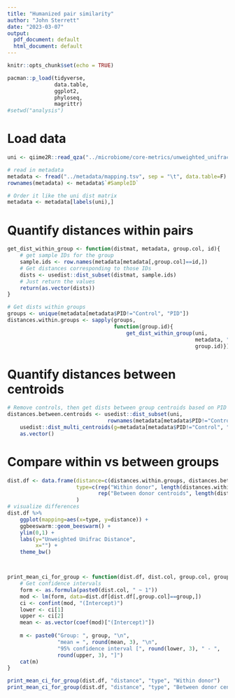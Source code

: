 ```yaml
---
title: "Humanized pair similarity"
author: "John Sterrett"
date: "2023-03-07"
output:
  pdf_document: default
  html_document: default
---
```


```r
knitr::opts_chunk$set(echo = TRUE)

pacman::p_load(tidyverse,
               data.table,
               ggplot2,
               phyloseq,
               magrittr)
#setwd("analysis")
```

# Load data
```r
uni <- qiime2R::read_qza("../microbiome/core-metrics/unweighted_unifrac_distance_matrix.qza")$data 

# read in metadata
metadata <- fread("../metadata/mapping.tsv", sep = "\t", data.table=F)
rownames(metadata) <- metadata$`#SampleID`

# Order it like the uni dist matrix
metadata <- metadata[labels(uni),]
```

# Quantify distances within pairs
```r
get_dist_within_group <- function(distmat, metadata, group.col, id){
    # get sample IDs for the group
    sample.ids <- row.names(metadata[metadata[,group.col]==id,])
    # Get distances corresponding to those IDs
    dists <- usedist::dist_subset(distmat, sample.ids)
    # Just return the values
    return(as.vector(dists))
}

# Get dists within groups
groups <- unique(metadata[metadata$PID!="Control", "PID"])
distances.within.groups <- sapply(groups, 
                                  function(group.id){
                                      get_dist_within_group(uni, 
                                                            metadata, "PID", 
                                                            group.id)})

```

# Quantify distances between centroids
```r
# Remove controls, then get dists between group centroids based on PID
distances.between.centroids <- usedist::dist_subset(uni, 
                                rownames(metadata[metadata$PID!="Control",])) %>%
    usedist::dist_multi_centroids(g=metadata[metadata$PID!="Control", "PID"]) %>%
    as.vector()

```

# Compare within vs between groups
```r
dist.df <- data.frame(distance=c(distances.within.groups, distances.between.centroids),
                      type=c(rep("Within donor", length(distances.within.groups)),
                             rep("Between donor centroids", length(distances.between.centroids)))
                      )
# visualize differences
dist.df %>%
    ggplot(mapping=aes(x=type, y=distance)) +
    ggbeeswarm::geom_beeswarm() +
    ylim(0,1) +
    labs(y="Unweighted Unifrac Distance",
         x="") +
    theme_bw()



print_mean_ci_for_group <- function(dist.df, dist.col, group.col, group){
    # Get confidence intervals
    form <- as.formula(paste0(dist.col, " ~ 1"))
    mod <- lm(form, data=dist.df[dist.df[,group.col]==group,])
    ci <- confint(mod, "(Intercept)")
    lower <- ci[1]
    upper <- ci[2]
    mean <- as.vector(coef(mod)["(Intercept)"])
    
    m <- paste0("Group: ", group, "\n",
                "mean = ", round(mean, 3), "\n",
                "95% confidence interval [", round(lower, 3), " - ",
                round(upper, 3), "]")    
    cat(m)
}

print_mean_ci_for_group(dist.df, "distance", "type", "Within donor")
print_mean_ci_for_group(dist.df, "distance", "type", "Between donor centroids")

``` 